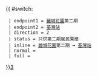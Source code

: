 {{ #switch: {{{format|}}}
  | endpoint1 = [[麗城花園]]第二期
  | endpoint2 = [[荃灣站]]
  | direction = 2
  | status = 只供第二期居民乘搭
  | inline = [[麗城花園]]第二期 ↔ [[荃灣站]]
  | normal =
  | full =
}}<noinclude>[[category:新界居民巴士路線模板|3‎]]</noinclude>
